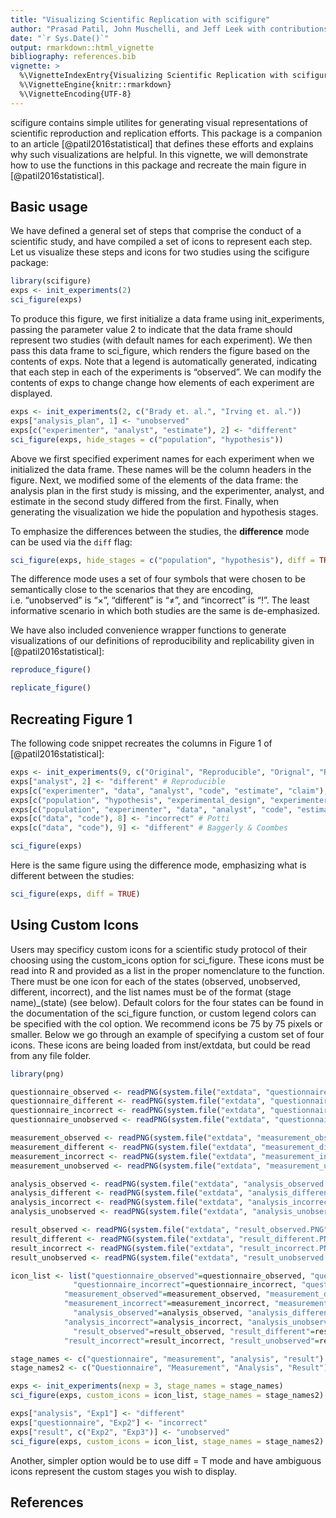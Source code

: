 ```yaml
---
title: "Visualizing Scientific Replication with scifigure"
author: "Prasad Patil, John Muschelli, and Jeff Leek with contributions from Nils Gehlenborg"
date: "`r Sys.Date()`"
output: rmarkdown::html_vignette
bibliography: references.bib
vignette: >
  %\VignetteIndexEntry{Visualizing Scientific Replication with scifigure}
  %\VignetteEngine{knitr::rmarkdown}
  %\VignetteEncoding{UTF-8}
---
```


scifigure contains simple utilites for generating visual representations of scientific reproduction and replication efforts.
This package is a companion to an article [@patil2016statistical] that defines these efforts and explains why such visualizations are helpful.
In this vignette, we will demonstrate how to use the functions in this package and recreate the main figure in [@patil2016statistical].

## Basic usage

We have defined a general set of steps that comprise the conduct of a scientific study, and have compiled a set of icons 
to represent each step. Let us visualize these steps and icons for two studies using the scifigure package:

```r
library(scifigure)
exps <- init_experiments(2)
sci_figure(exps)	
```

To produce this figure, we first initialize a data frame using init_experiments, passing the parameter value 2 to indicate that the
data frame should represent two studies (with default names for each experiment). We then pass this data frame to sci_figure, which renders the figure based on the contents of exps.
Note that a legend is automatically generated, indicating that each step in each of the experiments is "observed". We can modify the
contents of exps to change change how elements of each experiment are displayed.

```r
exps <- init_experiments(2, c("Brady et. al.", "Irving et. al."))
exps["analysis_plan", 1] <- "unobserved"
exps[c("experimenter", "analyst", "estimate"), 2] <- "different"
sci_figure(exps, hide_stages = c("population", "hypothesis"))
```

Above we first specified experiment names for each experiment when we initialized the data frame. These names will be the column headers 
in the figure. Next, we modified some of the elements of the data frame: the analysis plan in the first study is missing, and 
the experimenter, analyst, and estimate in the second study differed from the first. Finally, when generating the visualization 
we hide the population and hypothesis stages.

To emphasize the differences between the studies, the __difference__ mode can be used via the `diff` flag:

```r
sci_figure(exps, hide_stages = c("population", "hypothesis"), diff = TRUE)
```

The difference mode uses a set of four symbols that were chosen to be semantically close to the scenarios that they are encoding, i.e. "unobserved" is "$\times$", "different" is "$\neq$", and "incorrect" is "$!$". The least informative scenario in which both studies are the same is de-emphasized. 

We have also included convenience wrapper functions to generate visualizations of our definitions of reproducibility and replicability 
given in [@patil2016statistical]:

```r
reproduce_figure()
```

```r
replicate_figure()
```

## Recreating Figure 1

The following code snippet recreates the columns in Figure 1 of [@patil2016statistical]:

```r
exps <- init_experiments(9, c("Original", "Reproducible", "Orignal", "Replicable", "Begley", "Payne et. al.", "Vianello (OSF)", "Potti", "Baggerly & Coombs"))
exps["analyst", 2] <- "different" # Reproducible
exps[c("experimenter", "data", "analyst", "code", "estimate", "claim"), 4] <- "different" # Replicable
exps[c("population", "hypothesis", "experimental_design", "experimenter", "data", "analysis_plan", "analyst", "code", "estimate"), 5] <- "unobserved" # Begley
exps[c("population", "experimenter", "data", "analyst", "code", "estimate", "claim"), 7] <- "different" # Vianello (OSF)
exps[c("data", "code"), 8] <- "incorrect" # Potti
exps[c("data", "code"), 9] <- "different" # Baggerly & Coombes

sci_figure(exps)
```

Here is the same figure using the difference mode, emphasizing what is different between the studies:

```r
sci_figure(exps, diff = TRUE)
```

## Using Custom Icons

Users may specificy custom icons for a scientific study protocol of their choosing using the custom_icons option for sci_figure. These icons must be read into
R and provided as a list in the proper nomenclature to the function. There must be one icon for each of the states (observed, unobserved, different, incorrect), 
and the list names must be of the format (stage name)_(state) (see below). Default colors for the four states can be found in the documentation of the sci_figure 
function, or custom legend colors can be specified with the col option. We recommend icons be 75 by 75 pixels or smaller. 
Below we go through an example of specifying a custom set of four icons. These icons are being loaded from inst/extdata, but could be read from any file folder.

```r
library(png)

questionnaire_observed <- readPNG(system.file("extdata", "questionnaire_observed.PNG", package = "scifigure"), native = T)
questionnaire_different <- readPNG(system.file("extdata", "questionnaire_different.PNG", package = "scifigure"), native = T)
questionnaire_incorrect <- readPNG(system.file("extdata", "questionnaire_incorrect.PNG", package = "scifigure"), native = T)
questionnaire_unobserved <- readPNG(system.file("extdata", "questionnaire_unobserved.PNG", package = "scifigure"), native = T)

measurement_observed <- readPNG(system.file("extdata", "measurement_observed.PNG", package = "scifigure"), native = T)
measurement_different <- readPNG(system.file("extdata", "measurement_different.PNG", package = "scifigure"), native = T)
measurement_incorrect <- readPNG(system.file("extdata", "measurement_incorrect.PNG", package = "scifigure"), native = T)
measurement_unobserved <- readPNG(system.file("extdata", "measurement_unobserved.PNG", package = "scifigure"), native = T)

analysis_observed <- readPNG(system.file("extdata", "analysis_observed.PNG", package = "scifigure"), native = T)
analysis_different <- readPNG(system.file("extdata", "analysis_different.PNG", package = "scifigure"), native = T)
analysis_incorrect <- readPNG(system.file("extdata", "analysis_incorrect.PNG", package = "scifigure"), native = T)
analysis_unobserved <- readPNG(system.file("extdata", "analysis_unobserved.PNG", package = "scifigure"), native = T)

result_observed <- readPNG(system.file("extdata", "result_observed.PNG", package = "scifigure"), native = T)
result_different <- readPNG(system.file("extdata", "result_different.PNG", package = "scifigure"), native = T)
result_incorrect <- readPNG(system.file("extdata", "result_incorrect.PNG", package = "scifigure"), native = T)
result_unobserved <- readPNG(system.file("extdata", "result_unobserved.PNG", package = "scifigure"), native = T)

icon_list <- list("questionnaire_observed"=questionnaire_observed, "questionnaire_different"=questionnaire_different,
		      "questionnaire_incorrect"=questionnaire_incorrect, "questionnaire_unobserved"=questionnaire_unobserved,
			"measurement_observed"=measurement_observed, "measurement_different"=measurement_different,
			"measurement_incorrect"=measurement_incorrect, "measurement_unobserved"=measurement_unobserved,
		      "analysis_observed"=analysis_observed, "analysis_different"=analysis_different,
			"analysis_incorrect"=analysis_incorrect, "analysis_unobserved"=analysis_unobserved,
		      "result_observed"=result_observed, "result_different"=result_different,
			"result_incorrect"=result_incorrect, "result_unobserved"=result_unobserved)

stage_names <- c("questionnaire", "measurement", "analysis", "result")
stage_names2 <- c("Questionnaire", "Measurement", "Analysis", "Result")

exps <- init_experiments(nexp = 3, stage_names = stage_names)
sci_figure(exps, custom_icons = icon_list, stage_names = stage_names2)

exps["analysis", "Exp1"] <- "different"
exps["questionnaire", "Exp2"] <- "incorrect"
exps["result", c("Exp2", "Exp3")] <- "unobserved"
sci_figure(exps, custom_icons = icon_list, stage_names = stage_names2)
```

Another, simpler option would be to use diff = T mode and have ambiguous icons represent the custom stages you wish to display.

## References
